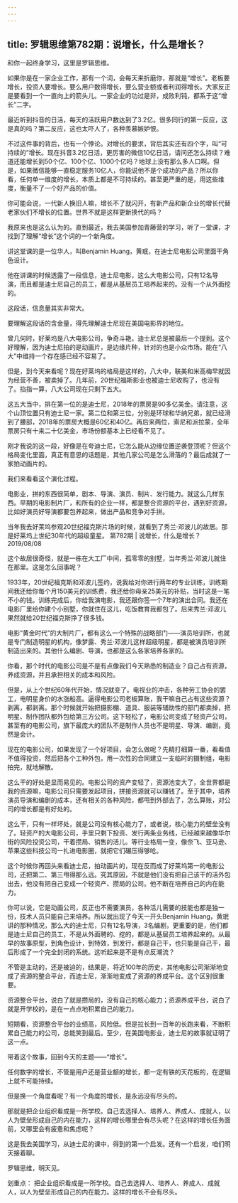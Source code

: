 ```yaml
---
---
---
```

title: 罗辑思维第782期：说增长，什么是增长？
---

和你一起终身学习，这里是罗辑思维。

如果你是在一家企业工作，那有一个词，会每天来折磨你，那就是“增长”。老板要增长，投资人要增长。要么用户数得增长，要么营业额或者利润得增长。大家反正是要看到一个一直向上的箭头儿。一家企业的功过是非，成败利钝，都系于这“增长”二字。

最近听到抖音的日活，每天的活跃用户数达到了3.2亿。很多同行的第一反应，这是真的吗？第二反应，这也太吓人了，各种羡慕嫉妒恨。

不过这件事的背后，也有一个悖论。对增长的要求，背后其实还有四个字，叫“可持续的”增长。现在抖音3.2亿日活，更厉害的微信10亿日活，请问还怎么持续？难道还能增长到50个亿、100个亿、1000个亿吗？地球上没有那么多人口啊。但是，如果微信能够一直稳定服务10亿人，你能说他不是个成功的产品？所以你看，任何单一维度的增长，本质上都是不可持续的。甚至更严重的是，用这些维度，衡量不了一个好产品的价值。

你可能会说，一代新人换旧人嘛，增长不了就闪开，有新产品和新企业的增长代替老家伙们不增长的位置。世界不就是这样更新换代的吗？

我原来也是这么认为的。直到最近，我去美国参加青藤营的学习，听了一堂课，才找到了理解“增长”这个词的一个新角度。

讲这堂课的是一位华人，叫Benjamin Huang，黄珉，在迪士尼电影公司里面干角色设计。

他在讲课的时候透露了一段信息，迪士尼电影，这么大电影公司，只有12名导演，而且都是迪士尼自己的员工，都是从基层员工培养起来的。没有一个从外面挖的。

这段话，信息量其实非常大。

要理解这段话的含金量，得先理解迪士尼现在美国电影界的地位。

曾几何时，好莱坞是八大电影公司，争奇斗艳，迪士尼总是被最后一个提到。这个好理解，因为迪士尼拍的是动画片，是边缘片种，针对的也是小众市场。能在“八大”中维持一个存在感已经不容易了。

但是，到今天来看呢？现在好莱坞的格局是这样的，八大中，联美和米高梅早就因为经营不善，被卖掉了。几年前，20世纪福斯影业也被迪士尼收购了，也没有了。掐指一算，八大公司现在只剩下五大。

这五大当中，排在第一位的是迪士尼，2018年的票房是90多亿美金。请注意，这个山顶位置只有迪士尼一家。第二位和第三位，分别是环球和华纳兄弟，就已经滑到了腰部，2018年的票房大概是60亿和40亿。再后来两位，索尼和派拉蒙，全年票房只有十来二十亿美金，市场份额基本上已经看不见了。

刚才我说的这一段，好像是在夸迪士尼，它怎么能从边缘位置逆袭登顶呢？但这个格局变化里面，真正有意思的话题是，其他几家公司是怎么滑落的？最后成就了一家拍动画片的。

我们来看看这个演化过程。

电影业，拼的东西很简单，剧本、导演、演员、制片、发行能力。就这么几样东西。早期的电影制片厂，和所有的企业一样，都是整合资源的平台，遇到好资源，比如好演员好导演都要包养起来，做出产品和竞争对手拼。

当年我去好莱坞参观20世纪福克斯片场的时候，就看到了秀兰·邓波儿的故居。那是好莱坞上世纪30年代的超级童星。
第782期 | 说增长，什么是增长？ 2019/08/08

这个故居很奇怪，就是一栋在大工厂中间，孤零零的别墅，当年秀兰·邓波儿就住在那里。这是怎么回事呢？

1933年，20世纪福克斯和邓波儿签约，说我给对你进行两年的专业训练，训练期间我还给你每个月150美元的训练费，我还给你母亲25美元的补贴，当时这是一笔不小的钱。训练完成后，你给我演电影，我还跟你签一个7年的演出合同。我还在电影厂里给你建个小别墅，你就住在这儿，吃饭教育我都包了。后来秀兰·邓波儿果然就给20世纪福克斯挣了很多钱。

电影“黄金时代”的大制片厂，都有这么一个特殊的战略部门——演员培训所，也就是专门制造明星的机构，像梦露、秀兰·邓波儿这样超级明星，都是被演员培训所制造出来的。其他什么编剧、导演，也都是这么各家培养各家的。

你看，那个时代的电影公司是不是有点像我们今天熟悉的制造业？自己占有资源，养成资源，并且承担相关的成本和风险。

但是，从上个世纪60年代开始，情况就变了。电视业的冲击，各种劳工协会的罢工，电明星身价的水涨船高。逼得电影公司老板算账，我干嘛自己占有这些资源？剥离，都剥离。那个时候就开始把摄影棚、道具、服装等辅助性的部门都卖掉，把明星、制作团队都外包给第三方公司。这下轻松了，电影公司变成了轻资产公司，甚至有的电影公司，旗下最庞大的团队不是制作人员也不是明星、导演、编剧，竟然是会计。

现在的电影公司，如果发现了一个好项目，会怎么做呢？先精打细算一番，看看值不值得投资，然后把各个工种外包，用一次性的合同建立一支临时的摄制组，电影拍完，就地解散。

这么干的好处是显而易见的。电影公司的资产变轻了，资源池变大了，全世界都是我的资源嘛，电影公司只需要发起项目，拼接资源就可以赚钱了。至于其中，培养演员导演和编剧的成本，还有相关的各种风险，都甩到外部去了，怎么算账，对公司的增长都是有好处的。

这么干，只有一样坏处，就是公司没有核心能力了，或者说，核心能力的壁垒没有了。轻资产的大电影公司，手里只剩下投资、发行两条业务线，已经越来越像华尔街的风险投资公司，干着攒局、销售的活儿。等行业格局一变，像奈飞、亚马逊、苹果这些科技公司一扎进电影圈，就把它们碾压得够呛。

这个时候你再回头来看迪士尼，拍动画片的，现在反而成了好莱坞第一的电影公司，还把第二、第三甩得那么远。究其原因，不就是他们没有把自己该干的活外包出去，他没有把自己变成一个轻资产、攒局的公司。他不断在培养自己的内在能力。

你可以说，它是动画公司，反正也不需要演员，各种活儿需要的技能也都是独一份，技术人员只能自己来培养。所以就出现了今天一开头Benjamin Huang，黄珉讲的那种情况，那么大的迪士尼，只有12名导演，3名编剧，更重要的是，他们都是迪士尼自己的员工，不是从外面聘的、挖的，都是从基层员工培养起来的。从最早的故事原型，到角色设计，到特效，到发行，都是自己干，也只能是自己干，最后形成了一个完全封闭的系统。这听起来是不是有点反潮流？

不管是主动的，还是被迫的，结果是，将近100年的历史，其他电影公司渐渐地变成了资源的整合平台，而迪士尼，渐渐地变成了资源的养成平台。这个区别很重要。

资源整合平台，说白了就是攒局的，没有自己的核心能力；资源养成平台，说白了就是开学校的，是在一点点地积累自己的能力。

短期看，资源整合平台的业绩高，风险低。但是拉长到一百年的长跑来看，不断积累自己能力的公司，总能笑到最后。至少，在美国电影业，迪士尼的故事就证明了这一点。

带着这个故事，回到今天的主题——“增长”。

任何数字的增长，不管是用户还是营业额的增长，都一定有铁的天花板的，在逻辑上就不可能持续。

但是换一个角度看呢？有一个角度的增长，是永远没有尽头的。

那就是把企业组织看成是一所学校。自己去选择人、培养人、养成人、成就人，以人为壁垒形成自己的内在能力，这样的增长哪里会有尽头呢？在这样的增长任务面前，又哪里会有疲惫和焦虑呢？

这是我去美国学习，从迪士尼的课中，得到的第一个启发。还有一个启发，咱们明天接着聊。

罗辑思维，明天见。

划重点：
把企业组织看成是一所学校。自己去选择人、培养人、养成人、成就人，以人为壁垒形成自己的内在能力。这样的增长不会有尽头。

